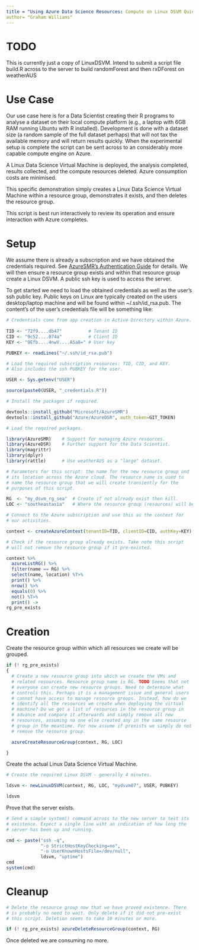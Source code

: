 ```yaml
---
title = "Using Azure Data Science Resources: Compute on Linux DSVM Quick Start"
author= "Graham Williams"
---
```


# TODO

This is currently just a copy of LinuxDSVM. Intend to submit a script
file build.R across to the server to build randomForest and then
rxDForest on weatherAUS

# Use Case

Our use case here is for a Data Scientist creating their R programs to
analyse a dataset on their local compute platform (e.g., a laptop with
6GB RAM running Ubuntu with R installed). Development is done with a
dataset size (a random sample of the full dataset perhaps) that will
not tax the available memory and will return results quickly. When the
experimental setup is complete the script can be sent across to an
considerably more capable compute engine on Azure.

A Linux Data Science Virtual Machine is deployed, the analysis
completed, results collected, and the compute resources deleted. Azure
consumption costs are minimised.

This specific demonstration simply creates a Linux Data Science
Virtual Machine within a resource group, demonstrates it exists, and
then deletes the resource group.

This script is best run interactively to review its operation and
ensure interaction with Azure completes.

# Setup

We assume there is already a subscription and we have obtained the
credentials required. See
[AzureSMR's Authentication Guide](https://github.com/Microsoft/AzureSMR/blob/master/vignettes/Authentication.Rmd)
for details.  We will then ensure a resource group exists and within
that resource group create a Linux DSVM. A public ssh key is used to
access the server.

To get started we need to load the obtained credentials as well as the
user's ssh public key. Public keys on Linux are typically created on
the users desktop/laptop machine and will be found within
~/.ssh/id_rsa.pub. The content's of the user's credentials file will
be something like:

```r
# Credentials come from app creation in Active Directory within Azure.
 
TID <- "72f9....db47"          # Tenant ID
CID <- "9c52....074a"          # Client ID
KEY <- "9Efb....4nwV....ASa8=" # User key

PUBKEY <- readLines("~/.ssh/id_rsa.pub")
```

```r
# Load the required subscription resources: TID, CID, and KEY.
# Also includes the ssh PUBKEY for the user.

USER <- Sys.getenv("USER")

source(paste0(USER, "_credentials.R"))

# Install the packages if required.

devtools::install_github("Microsoft/AzureSMR")
devtools::install_github("Azure/AzureDSR", auth_token=GIT_TOKEN)
```

```r
# Load the required packages.

library(AzureSMR)    # Support for managing Azure resources.
library(AzureDSR)    # Further support for the Data Scientist.
library(magrittr)    
library(dplyr)
library(rattle)      # Use weatherAUS as a "large" dataset.
```

```r
# Parameters for this script: the name for the new resource group and
# its location across the Azure cloud. The resource name is used to
# name the resource group that we will create transiently for the
# purposes of this script.

RG  <- "my_dsvm_rg_sea"  # Create if not already exist then kill.
LOC <- "southeastasia"   # Where the resource group (resources) will be hosted.
```

```r
# Connect to the Azure subscription and use this as the context for
# our activities.

context <- createAzureContext(tenantID=TID, clientID=CID, authKey=KEY)

# Check if the resource group already exists. Take note this script
# will not remove the resource group if it pre-existed.

context %>%
  azureListRG() %>%
  filter(name == RG) %>%
  select(name, location) %T>%
  print() %>%
  nrow() %>%
  equals(0) %>%
  not() %T>%
  print() ->
rg_pre_exists
```
# Creation

Create the resource group within which all resources we create will be
grouped.

```r
if (! rg_pre_exists)
{
  # Create a new resource group into which we create the VMs and
  # related resources. Resource group name is RG. TODO Seems that not
  # everyone can create new resource groups. Need to determine what
  # controls this. Perhaps it is a management issue and general users
  # cannot have access to manage resource groups. Instead, how do we
  # identify all the resources we create when deploying the virtual
  # machine? Do we get a list of resources in the resource group in
  # advance and compare it afterwards and simply remove all new
  # resources, assuming no one else created any in the same resource
  # group in the meantime. For now assume if prexists we simply do not
  # remove the resource group.

  azureCreateResourceGroup(context, RG, LOC)

}
```
Create the actual Linux Data Science Virtual Machine.

```r
# Create the required Linux DSVM - generally 4 minutes.

ldsvm <- newLinuxDSVM(context, RG, LOC, "mydsvm07", USER, PUBKEY)

ldsvm
```

Prove that the server exists.

```r

# Send a simple system() command across to the new server to test its
# existence. Expect a single line wiht an indication of how long the
# server has been up and running.

cmd <- paste("ssh -q",
             "-o StrictHostKeyChecking=no",
             "-o UserKnownHostsFile=/dev/null",
             ldsvm, "uptime")
cmd
system(cmd)
```

# Cleanup

```r
# Delete the resource group now that we have proved existence. There
# is probably no need to wait. Only delete if it did not pre-exist
# this script. Deletion seems to take 10 minutes or more.

if (! rg_pre_exists) azureDeleteResourceGroup(context, RG)
```

Once deleted we are consuming no more.
